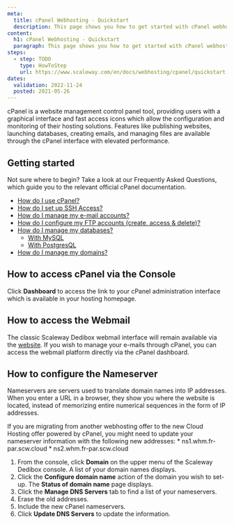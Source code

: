```yaml
---
meta:
  title: cPanel Webhosting - Quickstart
  description: This page shows you how to get started with cPanel webhosting.
content:
  h1: cPanel Webhosting - Quickstart
  paragraph: This page shows you how to get started with cPanel webhosting.
steps:
  - step: TODO
    type: HowToStep
    url: https://www.scaleway.com/en/docs/webhosting/cpanel/quickstart
dates:
  validation: 2022-11-24
  posted: 2021-05-26
---
```

cPanel is a website management control panel tool, providing users with a graphical interface and fast access icons which allow the configuration and monitoring of their hosting solutions. Features like publishing websites, launching databases, creating emails, and managing files are available through the cPanel interface with elevated performance.

## Getting started

Not sure where to begin? Take a look at our Frequently Asked Questions, which guide you to the relevant official cPanel documentation.

* [How do I use cPanel?](https://docs.cpanel.net/cpanel/the-cpanel-interface/the-cpanel-interface/)
* [How do I set up SSH Access?](https://docs.cpanel.net/cpanel/security/ssh-access/)
* [How do I manage my e-mail accounts?](https://docs.cpanel.net/cpanel/email/email-accounts/#overview)
* [How do I configure my FTP accounts (create, access & delete)?](https://docs.cpanel.net/cpanel/files/ftp-accounts/)
* [How do I manage my databases?](https://docs.cpanel.net/cpanel/databases/)
  * [With MySQL](https://docs.cpanel.net/cpanel/databases/mysql-databases/)
  * [With PostgresQL](https://docs.cpanel.net/cpanel/databases/postgresql-databases/)
* [How do I manage my domains?](https://docs.cpanel.net/cpanel/domains/domains/)

## How to access cPanel via the Console 

Click **Dashboard** to access the link to your cPanel administration interface which is available in your hosting homepage.

<Lightbox src="scaleway_hosting1.webp" alt="" />
<Lightbox src="scaleway_hosting_2.webp" alt="" />
<Lightbox src="scaleway_dashboard_cpanel.webp" alt="" />

## How to access the Webmail 

The classic Scaleway Dedibox webmail interface will remain available via the [website](https://webmail.online.net). If you wish to manage your e-mails through cPanel, you can access the webmail platform directly via the cPanel dashboard.

## How to configure the Nameserver

Nameservers are servers used to translate domain names into IP addresses. When you enter a URL in a browser, they show you where the website is located, instead of memorizing entire numerical sequences in the form of IP addresses.

<Message type="important">
  If you are migrating from another webhosting offer to the new Cloud Hosting offer powered by cPanel, you might need to update your nameserver information with the following new addresses:
    * ns1.whm.fr-par.scw.cloud
    * ns2.whm.fr-par.scw.cloud
</Message>

1. From the console, click **Domain** on the upper menu of the Scaleway Dedibox console. A list of your domain names displays. 
    <Lightbox src="scaleway_domain_cpanel1.webp" alt="" />
2. Click the **Configure domain name** action of the domain you wish to set-up. The **Status of domain name** page displays. 
    <Lightbox src="scaleway_list_of_domains.webp" alt="" />
    <Lightbox src="scaleway_status_of_domain_names.webp" alt="" />
3. Click the **Manage DNS Servers** tab to find a list of your nameservers. 
4. Erase the old addresses. 
5. Include the new cPanel nameservers.
6. Click **Update DNS Servers** to update the information.
